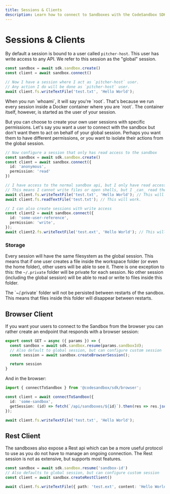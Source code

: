 ```yaml
---
title: Sessions & Clients
description: Learn how to connect to Sandboxes with the CodeSandbox SDK.
---
```



# Sessions & Clients

By default a session is bound to a user called `pitcher-host`. This user has write access to any API. We refer to this session as the "global" session.

```ts
const sandbox = await sdk.sandbox.create()
const client = await sandbox.connect()

// Now I have a session where I act as `pitcher-host` user.
// Any action I do will be done as `pitcher-host` user.
await client.fs.writeTextFile('test.txt', 'Hello World');
```

<Callout>
When you run `whoami`, it will say you're `root`. That's because we run every session inside a Docker container where you are `root`. The container itself, however, is started as the user of your session.
</Callout>

But you can choose to create your own user sessions with specific permissions. Let's say you want a user to connect with the sandbox but don't want them to act on behalf of your global session. Perhaps you want them to have different permissions, or you want to isolate their actions from the global session.

```ts
// Now configure a session that only has read access to the sandbox
const sandbox = await sdk.sandbox.create()
const client = await sandbox.connect({
  id: 'anonymous',
  permission: 'read'
})

// I have access to the normal sandbox api, but I only have read access
// This means I cannot write files or open shells, but I _can_ read them
await client.fs.writeTextFile('test.txt', 'Hello World'); // This will throw an error.
await client.fs.readTextFile('test.txt'); // This will work.

// I can also create sessions with write access
const client2 = await sandbox.connect({
  id: 'some-user-reference',
  permission: 'write',
});
await client2.fs.writeTextFile('test.ext', 'Hello World'); // This will work
```

### Storage

Every session will have the same filesystem as the global session. This means that if one user creates a file inside the workspace folder (or even the home folder), other users will be able to see it. There is one exception to this: the `~/.private` folder will be private for each session. No other session (including the global session) will be able to read or write to files inside this folder.

<Callout>
The `~/.private` folder will not be persisted between restarts of the sandbox. This means that files inside this folder will disappear between restarts. 
</Callout>

## Browser Client

If you want your users to connect to the Sandbox from the browser you can rather create an endpoint that responds with a browser session:

```ts
export const GET = async ({ params }) => {
  const sandbox = await sdk.sandbox.resume(params.sandboxId);
  // Also default to global session, but can configure custom session
  const session = await sandbox.createBrowserSession();

  return session
}
```

And in the browser:

```ts
import { connectToSandbox } from '@codesandbox/sdk/browser';

const client = await connectToSandbox({
  id: 'some-sandbox',
  getSession: (id) => fetch(`/api/sandboxes/${id}`).then(res => res.json())
});

await client.fs.writeTextFile('test.txt', 'Hello World');
```

## Rest Client

The sandboxes also expose a Rest api which can be a more useful protocol to use as you do not have to manage an ongoing connection. The Rest session
is not as extensive, but supports most features.

```ts
const sandbox = await sdk.sandbox.resume('sandbox-id')
// Also defaults to global session, but can configure custom session
const client = await sandbox.createRestClient()

await client.fs.writeTextFile({ path: 'test.ext', content: 'Hello World' })
```
